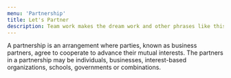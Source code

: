 ```yaml
---
menu: 'Partnership'
title: Let's Partner
description: Team work makes the dream work and other phrases like this one
---
```


<Block>
  <Prose>
    A partnership is an arrangement where parties, known as business partners,
    agree to cooperate to advance their mutual interests. The partners in a
    partnership may be individuals, businesses, interest-based organizations,
    schools, governments or combinations.
  </Prose>
</Block>

